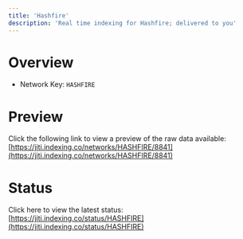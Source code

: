```yaml
---
title: 'Hashfire'
description: 'Real time indexing for Hashfire; delivered to you'
---
```


# Overview
- Network Key: `HASHFIRE`

# Preview
Click the following link to view a preview of the raw data available: [https://jiti.indexing.co/networks/HASHFIRE/8841](https://jiti.indexing.co/networks/HASHFIRE/8841)

# Status
Click here to view the latest status: [https://jiti.indexing.co/status/HASHFIRE](https://jiti.indexing.co/status/HASHFIRE)
